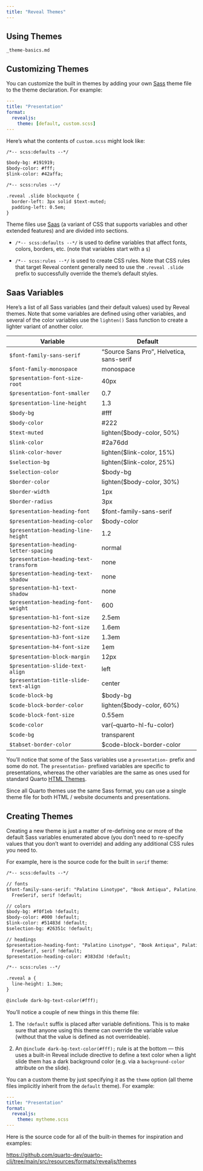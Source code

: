 ```yaml
---
title: "Reveal Themes"
---
```


## Using Themes

``` include
_theme-basics.md
```

## Customizing Themes

You can customize the built in themes by adding your own [Sass](https://sass-lang.com/) theme file to the theme declaration. For example:

``` yaml
---
title: "Presentation"
format:
  revealjs: 
    theme: [default, custom.scss]
---
```

Here's what the contents of `custom.scss` might look like:

``` default
/*-- scss:defaults --*/

$body-bg: #191919;
$body-color: #fff;
$link-color: #42affa;

/*-- scss:rules --*/

.reveal .slide blockquote {
  border-left: 3px solid $text-muted;
  padding-left: 0.5em;
}
```

Theme files use [Saas](https://sass-lang.com/) (a variant of CSS that supports variables and other extended features) and are divided into sections.

-   `/*-- scss:defaults --*/` is used to define variables that affect fonts, colors, borders, etc. (note that variables start with a `$`)

-   `/*-- scss:rules --*/` is used to create CSS rules. Note that CSS rules that target Reveal content generally need to use the `.reveal .slide` prefix to successfully override the theme's default styles.

## Saas Variables

Here's a list of all Sass variables (and their default values) used by Reveal themes. Note that some variables are defined using other variables, and several of the color variables use the `lighten()` Sass function to create a lighter variant of another color.

| Variable                               | Default                                  |
|----------------------------------------|------------------------------------------|
| `$font-family-sans-serif`              | "Source Sans Pro", Helvetica, sans-serif |
| `$font-family-monospace`               | monospace                                |
| `$presentation-font-size-root`         | 40px                                     |
| `$presentation-font-smaller`           | 0.7                                      |
| `$presentation-line-height`            | 1.3                                      |
| `$body-bg`                             | #fff                                     |
| `$body-color`                          | #222                                     |
| `$text-muted`                          | lighten(\$body-color, 50%)               |
| `$link-color`                          | #2a76dd                                  |
| `$link-color-hover`                    | lighten(\$link-color, 15%)               |
| `$selection-bg`                        | lighten(\$link-color, 25%)               |
| `$selection-color`                     | \$body-bg                                |
| `$border-color`                        | lighten(\$body-color, 30%)               |
| `$border-width`                        | 1px                                      |
| `$border-radius`                       | 3px                                      |
| `$presentation-heading-font`           | \$font-family-sans-serif                 |
| `$presentation-heading-color`          | \$body-color                             |
| `$presentation-heading-line-height`    | 1.2                                      |
| `$presentation-heading-letter-spacing` | normal                                   |
| `$presentation-heading-text-transform` | none                                     |
| `$presentation-heading-text-shadow`    | none                                     |
| `$presentation-h1-text-shadow`         | none                                     |
| `$presentation-heading-font-weight`    | 600                                      |
| `$presentation-h1-font-size`           | 2.5em                                    |
| `$presentation-h2-font-size`           | 1.6em                                    |
| `$presentation-h3-font-size`           | 1.3em                                    |
| `$presentation-h4-font-size`           | 1em                                      |
| `$presentation-block-margin`           | 12px                                     |
| `$presentation-slide-text-align`       | left                                     |
| `$presentation-title-slide-text-align` | center                                   |
| `$code-block-bg`                       | \$body-bg                                |
| `$code-block-border-color`             | lighten(\$body-color, 60%)               |
| `$code-block-font-size`                | 0.55em                                   |
| `$code-color`                          | var(--quarto-hl-fu-color)                |
| `$code-bg`                             | transparent                              |
| `$tabset-border-color`                 | \$code-block-border-color                |

::: callout-note
You'll notice that some of the Sass variables use a `presentation-` prefix and some do not. The `presentation-` prefixed variables are specific to presentations, whereas the other variables are the same as ones used for standard Quarto [HTML Themes](../../output-formats/html-themes.qmd).

Since all Quarto themes use the same Sass format, you can use a single theme file for both HTML / website documents and presentations.
:::

## Creating Themes

Creating a new theme is just a matter of re-defining one or more of the default Sass variables enumerated above (you don't need to re-specify values that you don't want to override) and adding any additional CSS rules you need to.

For example, here is the source code for the built in `serif` theme:

``` default
/*-- scss:defaults --*/

// fonts
$font-family-sans-serif: "Palatino Linotype", "Book Antiqua", Palatino,
  FreeSerif, serif !default;

// colors
$body-bg: #f0f1eb !default;
$body-color: #000 !default;
$link-color: #51483d !default;
$selection-bg: #26351c !default;

// headings
$presentation-heading-font: "Palatino Linotype", "Book Antiqua", Palatino,
  FreeSerif, serif !default;
$presentation-heading-color: #383d3d !default;

/*-- scss:rules --*/

.reveal a {
  line-height: 1.3em;
}

@include dark-bg-text-color(#fff);
```

You'll notice a couple of new things in this theme file:

1.  The `!default` suffix is placed after variable definitions. This is to make sure that anyone using this theme can override the variable value (without that the value is defined as not overrideable).

2.  An `@include dark-bg-text-color(#fff);` rule is at the bottom --- this uses a built-in Reveal include directive to define a text color when a light slide them has a dark background color (e.g. via a `background-color` attribute on the slide).

You can a custom theme by just specifying it as the `theme` option (all theme files implicitly inherit from the `default` theme). For example:

``` yaml
---
title: "Presentation"
format:
  revealjs: 
    theme: mytheme.scss
---
```

Here is the source code for all of the built-in themes for inspiration and examples:

<https://github.com/quarto-dev/quarto-cli/tree/main/src/resources/formats/revealjs/themes>
